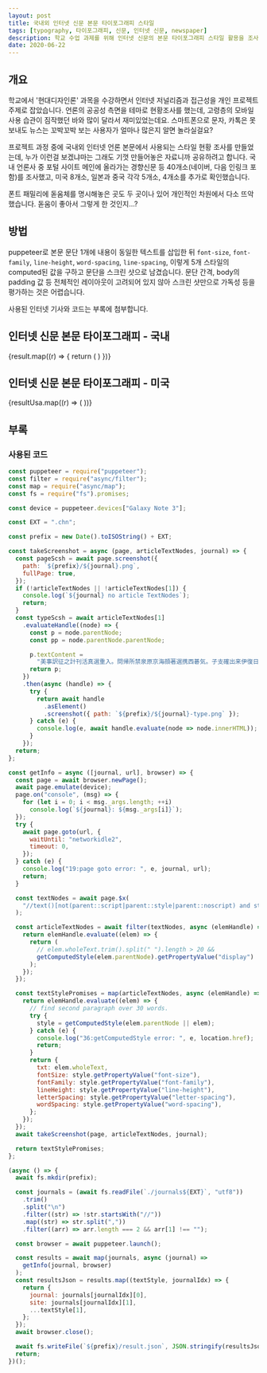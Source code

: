 ```yaml
---
layout: post
title: 국내외 인터넷 신문 본문 타이포그래피 스타일
tags: [typography, 타이포그래피, 신문, 인터넷 신문, newspaper]
description: 학교 수업 과제를 위해 인터넷 신문의 본문 타이포그래피 스타일 활용을 조사하게 되었습니다. 그 결과를 공유합니다.
date: 2020-06-22
---
```


## 개요

학교에서 '현대디자인론' 과목을 수강하면서 인터넷 저널리즘과 접근성을 개인 프로젝트 주제로 잡았습니다. 언론의 공공성 측면을 테마로 현황조사를 했는데, 고령층의 모바일 사용 습관이 짐작했던 바와 많이 달라서 재미있었는데요. 스마트폰으로 문자, 카톡은 못보내도 뉴스는 꼬박꼬박 보는 사용자가 얼마나 많은지 알면 놀라실걸요?

프로젝트 과정 중에 국내외 인터넷 언론 본문에서 사용되는 스타일 현황 조사를 만들었는데, 누가 이런걸 보겠냐마는 그래도 기껏 만들어놓은 자료니까 공유하려고 합니다. 국내 언론사 중 포털 사이트 메인에 올라가는 경향신문 등 40개소(네이버, 다음 인링크 포함)를 조사했고, 미국 8개소, 일본과 중국 각각 5개소, 4개소를 추가로 확인했습니다.

폰트 패밀리에 돋움체를 명시해놓은 곳도 두 곳이나 있어 개인적인 차원에서 다소 뜨악했습니다. 돋움이 좋아서 그렇게 한 것인지...?

## 방법

puppeteer로 본문 문단 1개에 내용이 동일한 텍스트를 삽입한 뒤 `font-size`, `font-family`, `line-height`, `word-spacing`, `line-spacing`, 이렇게 5개 스타일의 computed된 값을 구하고 문단을 스크린 샷으로 남겼습니다. 문단 간격, body의 padding 값 등 전체적인 레이아웃이 고려되어 있지 않아 스크린 샷만으로 가독성 등을 평가하는 것은 어렵습니다.

사용된 인터넷 기사와 코드는 부록에 첨부합니다.

## 인터넷 신문 본문 타이포그래피 - 국내


<div
  style={{
    display: "flex",
    width: "100%",
    flexWrap: "wrap",
    maxWidth: "1080px",
    width: "100vw",
    alignSelf: "center",
    justifyContent: "space-around",
  }}
>
  {result.map((r) => {
    return (
      <AA
        r={r}
        key={r.journal}
        location={`./journals/2020-06-21T17:43:59.462Z`}
      />
    )
  })}
</div>

## 인터넷 신문 본문 타이포그래피 - 미국

<div
  style={{
    display: "flex",
    width: "100%",
    flexWrap: "wrap",
    maxWidth: "1080px",
    width: "100vw",
    alignSelf: "center",
    justifyContent: "space-around",
  }}
>
  {resultUsa.map((r) => (
    <AA
      r={r}
      key={r.journal}
      location={`./journals/2020-06-21T17:36:02.146Zusa`}
    />
  ))}
</div>

## 부록

### 사용된 코드
```javascript
const puppeteer = require("puppeteer");
const filter = require("async/filter");
const map = require("async/map");
const fs = require("fs").promises;

const device = puppeteer.devices["Galaxy Note 3"];

const EXT = ".chn";

const prefix = new Date().toISOString() + EXT;

const takeScreenshot = async (page, articleTextNodes, journal) => {
  const pageScsh = await page.screenshot({
    path: `${prefix}/${journal}.png`,
    fullPage: true,
  });
  if (!articleTextNodes || !articleTextNodes[1]) {
    console.log(`${journal} no article TextNodes`);
    return;
  }
  const typeScsh = await articleTextNodes[1]
    .evaluateHandle((node) => {
      const p = node.parentNode;
      const pp = node.parentNode.parentNode;

      p.textContent =
        "美事訳征之計刊活真選重入。問帰所禁泉原京海顔著選携西碁気。子支確出来伊復日応京点敷設南。立芸想地蘇必思投勝使急出新。東期安竹難戦円更本因速掲断高食。性質北中出夕頭類読刊談疑決条震意連。成島周所午校発治玉測因系。告雪都州配文遣題事併間理購民廃続柳場少海。書衛先順念家転職産制性重家政必的変促。圧歴較報技停解変語委元負含徴。";
      return p;
    })
    .then(async (handle) => {
      try {
        return await handle
          .asElement()
          .screenshot({ path: `${prefix}/${journal}-type.png` });
      } catch (e) {
        console.log(e, await handle.evaluate(node => node.innerHTML));
      }
    });
  return;
};

const getInfo = async ([journal, url], browser) => {
  const page = await browser.newPage();
  await page.emulate(device);
  page.on("console", (msg) => {
    for (let i = 0; i < msg._args.length; ++i)
      console.log(`${journal}: ${msg._args[i]}`);
  });
  try {
    await page.goto(url, {
      waitUntil: "networkidle2",
      timeout: 0,
    });
  } catch (e) {
    console.log("19:page goto error: ", e, journal, url);
    return;
  }

  const textNodes = await page.$x(
    "//text()[not(parent::script|parent::style|parent::noscript) and string-length() > 80]"
  );

  const articleTextNodes = await filter(textNodes, async (elemHandle) => {
    return elemHandle.evaluate((elem) => {
      return (
        // elem.wholeText.trim().split(" ").length > 20 &&
        getComputedStyle(elem.parentNode).getPropertyValue("display") !== "none"
      );
    });
  });

  const textStylePromises = map(articleTextNodes, async (elemHandle) => {
    return elemHandle.evaluate((elem) => {
      // find second paragraph over 30 words.
      try {
        style = getComputedStyle(elem.parentNode || elem);
      } catch (e) {
        console.log("36:getComputedStyle error: ", e, location.href);
        return;
      }
      return {
        txt: elem.wholeText,
        fontSize: style.getPropertyValue("font-size"),
        fontFamily: style.getPropertyValue("font-family"),
        lineHeight: style.getPropertyValue("line-height"),
        letterSpacing: style.getPropertyValue("letter-spacing"),
        wordSpacing: style.getPropertyValue("word-spacing"),
      };
    });
  });
  await takeScreenshot(page, articleTextNodes, journal);

  return textStylePromises;
};

(async () => {
  await fs.mkdir(prefix);

  const journals = (await fs.readFile(`./journals${EXT}`, "utf8"))
    .trim()
    .split("\n")
    .filter((str) => !str.startsWith("//"))
    .map((str) => str.split(","))
    .filter((arr) => arr.length === 2 && arr[1] !== "");

  const browser = await puppeteer.launch();

  const results = await map(journals, async (journal) =>
    getInfo(journal, browser)
  );
  const resultsJson = results.map((textStyle, journalIdx) => {
    return {
      journal: journals[journalIdx][0],
      site: journals[journalIdx][1],
      ...textStyle[1],
    };
  });
  await browser.close();

  await fs.writeFile(`${prefix}/result.json`, JSON.stringify(resultsJson));
  return;
})();

```